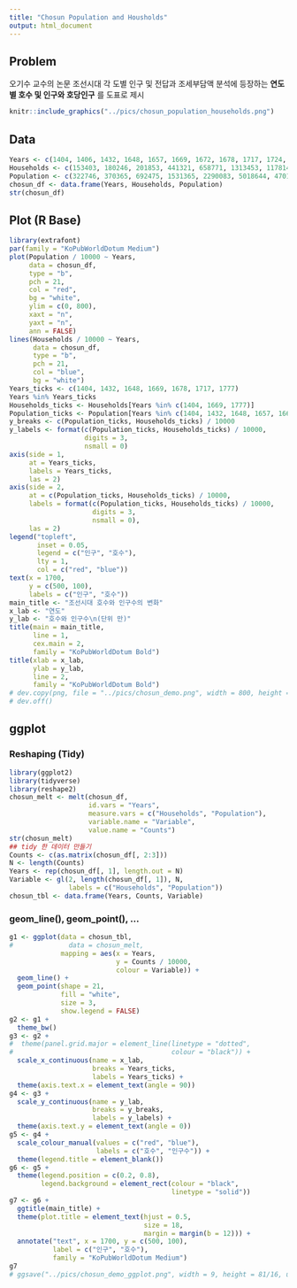 ```yaml
---
title: "Chosun Population and Housholds"
output: html_document
---
```


## Problem

오기수 교수의 논문 조선시대 각 도별 인구 및 전답과 조세부담액 분석에 등장하는 __연도별 호수 및 인구와 호당인구__ 를 도표로 제시


```r
knitr::include_graphics("../pics/chosun_population_households.png")
```

<P style = "page-break-before:always">

## Data

```r
Years <- c(1404, 1406, 1432, 1648, 1657, 1669, 1672, 1678, 1717, 1724, 1726, 1777)
Households <- c(153403, 180246, 201853, 441321, 658771, 1313453, 1178144, 1342428, 1560561, 1572086, 1576598, 1715371)
Population <- c(322746, 370365, 692475, 1531365, 2290083, 5018644, 4701359, 5246972, 6846568, 6865286, 7032425, 7238546)
chosun_df <- data.frame(Years, Households, Population)
str(chosun_df)
```

## Plot (R Base)

```r
library(extrafont)
par(family = "KoPubWorldDotum Medium")
plot(Population / 10000 ~ Years, 
     data = chosun_df, 
     type = "b", 
     pch = 21, 
     col = "red", 
     bg = "white",
     ylim = c(0, 800), 
     xaxt = "n", 
     yaxt = "n", 
     ann = FALSE)
lines(Households / 10000 ~ Years, 
      data = chosun_df, 
      type = "b",
      pch = 21, 
      col = "blue", 
      bg = "white")
Years_ticks <- c(1404, 1432, 1648, 1669, 1678, 1717, 1777)
Years %in% Years_ticks
Households_ticks <- Households[Years %in% c(1404, 1669, 1777)]
Population_ticks <- Population[Years %in% c(1404, 1432, 1648, 1657, 1669, 1717, 1777)]
y_breaks <- c(Population_ticks, Households_ticks) / 10000
y_labels <- format(c(Population_ticks, Households_ticks) / 10000, 
                   digits = 3, 
                   nsmall = 0)
axis(side = 1, 
     at = Years_ticks, 
     labels = Years_ticks, 
     las = 2)
axis(side = 2, 
     at = c(Population_ticks, Households_ticks) / 10000, 
     labels = format(c(Population_ticks, Households_ticks) / 10000, 
                     digits = 3, 
                     nsmall = 0), 
     las = 2)
legend("topleft", 
       inset = 0.05, 
       legend = c("인구", "호수"), 
       lty = 1, 
       col = c("red", "blue"))
text(x = 1700, 
     y = c(500, 100), 
     labels = c("인구", "호수"))
main_title <- "조선시대 호수와 인구수의 변화"
x_lab <- "연도"
y_lab <- "호수와 인구수\n(단위 만)"
title(main = main_title, 
      line = 1, 
      cex.main = 2, 
      family = "KoPubWorldDotum Bold")
title(xlab = x_lab, 
      ylab = y_lab, 
      line = 2, 
      family = "KoPubWorldDotum Bold")
# dev.copy(png, file = "../pics/chosun_demo.png", width = 800, height = 450)
# dev.off()
```

<!--
<P style = "page-break-before:always">
-->

## ggplot

### Reshaping (Tidy)

```r
library(ggplot2)
library(tidyverse)
library(reshape2)
chosun_melt <- melt(chosun_df, 
                    id.vars = "Years", 
                    measure.vars = c("Households", "Population"),
                    variable.name = "Variable", 
                    value.name = "Counts")
str(chosun_melt)
## tidy 한 데이터 만들기 
Counts <- c(as.matrix(chosun_df[, 2:3]))
N <- length(Counts)
Years <- rep(chosun_df[, 1], length.out = N)
Variable <- gl(2, length(chosun_df[, 1]), N, 
               labels = c("Households", "Population")) 
chosun_tbl <- data.frame(Years, Counts, Variable)
```

### geom_line(), geom_point(), ...

```r
g1 <- ggplot(data = chosun_tbl, 
#              data = chosun_melt,
             mapping = aes(x = Years, 
                           y = Counts / 10000, 
                           colour = Variable)) + 
  geom_line() + 
  geom_point(shape = 21, 
             fill = "white", 
             size = 3, 
             show.legend = FALSE) 
g2 <- g1 + 
  theme_bw() 
g3 <- g2 + 
#  theme(panel.grid.major = element_line(linetype = "dotted", 
#                                        colour = "black")) +
  scale_x_continuous(name = x_lab, 
                     breaks = Years_ticks, 
                     labels = Years_ticks) +
  theme(axis.text.x = element_text(angle = 90))
g4 <- g3 +
  scale_y_continuous(name = y_lab, 
                     breaks = y_breaks, 
                     labels = y_labels) +
  theme(axis.text.y = element_text(angle = 0))
g5 <- g4 + 
  scale_colour_manual(values = c("red", "blue"), 
                      labels = c("호수", "인구수")) +
  theme(legend.title = element_blank())
g6 <- g5 + 
  theme(legend.position = c(0.2, 0.8), 
        legend.background = element_rect(colour = "black", 
                                         linetype = "solid"))
g7 <- g6 + 
  ggtitle(main_title) + 
  theme(plot.title = element_text(hjust = 0.5, 
                                  size = 18, 
                                  margin = margin(b = 12))) +
  annotate("text", x = 1700, y = c(500, 100), 
           label = c("인구", "호수"), 
           family = "KoPubWorldDotum Medium")
g7
# ggsave("../pics/chosun_demo_ggplot.png", width = 9, height = 81/16, units = "in", dpi = 72)
```
